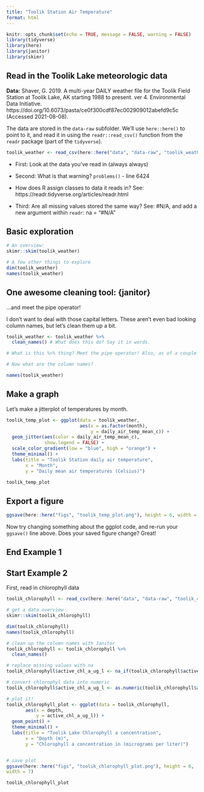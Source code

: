 ```yaml
---
title: "Toolik Station Air Temperature"
format: html
---
```


```r
knitr::opts_chunk$set(echo = TRUE, message = FALSE, warning = FALSE)
library(tidyverse)
library(here)
library(janitor)
library(skimr)
```

## Read in the Toolik Lake meteorologic data

**Data:** Shaver, G. 2019. A multi-year DAILY weather file for the Toolik Field Station at Toolik Lake, AK starting 1988 to present. ver 4. Environmental Data Initiative. https://doi.org/10.6073/pasta/ce0f300cdf87ec002909012abefd9c5c (Accessed 2021-08-08).

The data are stored in the `data-raw` subfolder. We'll use `here::here()` to point to it, and read it in using the `readr::read_csv()` function from the `readr` package (part of the `tidyverse`).

```r
toolik_weather <- read_csv(here::here("data", "data-raw", "toolik_weather.csv"))
```

-   First: Look at the data you've read in (always always)

-   Second: What is that warning? `problems()` - line 6424

-   How does R assign classes to data it reads in? See: https://readr.tidyverse.org/articles/readr.html

-   Third: Are all missing values stored the same way? See: #N/A, and add a new argument within `readr`: na = "#N/A"

## Basic exploration

```r
# An overview:
skimr::skim(toolik_weather)

# A few other things to explore
dim(toolik_weather)
names(toolik_weather)
```

## One awesome cleaning tool: {janitor}

...and meet the pipe operator!

I don't want to deal with those capital letters. These aren't even bad looking column names, but let's clean them up a bit.

```r
toolik_weather <- toolik_weather %>%
  clean_names() # What does this do? Say it in words.

# What is this %>% thing? Meet the pipe operator! Also, as of a couple months ago, |> is a native pipe operator (versus %>%, which comes along with the tidyverse)

# Now what are the column names?

```

```r
names(toolik_weather)
```

## Make a graph

Let's make a jitterplot of temperatures by month.

```r
toolik_temp_plot <- ggplot(data = toolik_weather, 
                           aes(x = as.factor(month), 
                               y = daily_air_temp_mean_c)) +
  geom_jitter(aes(color = daily_air_temp_mean_c),
              show.legend = FALSE) +
  scale_color_gradient(low = "blue", high = "orange") +
  theme_minimal() +
  labs(title = "Toolik Station daily air temperature",
       x = "Month",
       y = "Daily mean air temperatures (Celsius)")

toolik_temp_plot
```

## Export a figure

```r
ggsave(here::here("figs", "toolik_temp_plot.png"), height = 6, width = 7)
```

Now try changing something about the ggplot code, and re-run your `ggsave()` line above. Does your saved figure change? Great!

## End Example 1

## Start Example 2 

First, read in chlorophyll data 

```r
toolik_chlorophyll <- read_csv(here::here("data", "data-raw", "toolik_chlorophyll.csv"))

# get a data overview 
skimr::skim(toolik_chlorophyll)

dim(toolik_chlorophyll)
names(toolik_chlorophyll)

# clean up the column names with Janitor 
toolik_chlorophyll <- toolik_chlorophyll %>% 
  clean_names()

# replace missing values with na 
toolik_chlorophyll$active_chl_a_ug_l <- na_if(toolik_chlorophyll$active_chl_a_ug_l, ".")

# convert chlorophyl data into numeric 
toolik_chlorophyll$active_chl_a_ug_l <- as.numeric(toolik_chlorophyll$active_chl_a_ug_l)

# plot it! 
toolik_chlorophyll_plot <- ggplot(data = toolik_chlorophyll, 
       aes(x = depth, 
           y = active_chl_a_ug_l)) + 
  geom_point() + 
  theme_minimal() + 
  labs(title = "Toolik Lake Chlorophyll a concentration",
       x = "Depth (m)", 
       y = "Chlorophyll a concentration in (micrograms per liter)")


# save plot 
ggsave(here::here("figs", "toolik_chlorophyll_plot.png"), height = 6,
width = 7)

toolik_chlorophyll_plot
```

